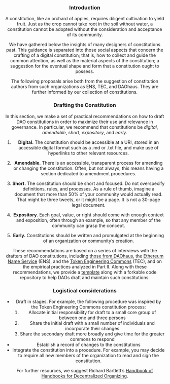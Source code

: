 
<Header title="Concerning the Establishment of a Constitution" />

### Introduction

A constitution, like an orchard of apples, requires diligent cultivation to yield fruit. Just as the crop cannot take root in the soil without water, a constitution cannot be adopted without the consideration and acceptance of its community. 

We have gathered below the insights of many designers of constitutions past. This guidance is separated into those social aspects that concern the crafting of a digital constitution; that is, how to collect and guide the common attention, as well as the material aspects of the constitution; a suggestion for the eventual shape and form that a constitution ought to possess.

The following proposals arise both from the suggestion of constitution authors from such organizations as ENS, TEC, and DAOhaus. They are further informed by our collection of constitutions.

### Drafting the Constitution

In this section, we make a set of practical recommendations on how to draft DAO constitutions in order to maximize their use and relevance in governance. In particular, we recommend that constitutions be *digital*, *amendable*, *short*, *expository*, and *early*.

1. **Digital.** The constitution should be accessible at a URI, stored in an accessible digital format such as a .md or .txt file, and make use of hyperlinks to other relevant resources<Footnote topOffset={-120} data="Constitutions require context. Through hyperlinks, a digital constitution is uniquely able to convey contextual information, which can include related constitutions, smart contracts, or other DAOs relevant to this community."></Footnote>.

2. **Amendable.** There is an accessible, transparent process for amending or changing the constitution. Often, but not always, this means having a section dedicated to amendment procedures<Footnote topOffset={-90} data="Using a code repository can automatically enshrine certain amendment procedures by providing a transparent account of what amendments happened when. Whether this is a platform such as Google Docs or GitHub, we recommend a tool that enables low-friction amendments alongside a transparent record."></Footnote>.

3. **Short.** The constitution should be short and focused. Do not overspecify definitions, rules, and processes. As a rule of thumb, imagine a document that more than 50% of your community would actually read. That might be three tweets, or it might be a page. It is not a 30-page legal document<Footnote topOffset={-50} data="Brevity prevents over-theorizing and is crucial for constitutions to be in active use. Constitutions, whether from nation-states to neighborhood associations, have historically focused more on describing institutions than prescribing rules for direct behavior. Because DAOs have their institutions framed by the digital platform they use, they can be shorter. "></Footnote>.

4. **Expository.** Each goal, value, or right should come with enough context and exposition, often through an example, so that any member of the community can grasp the concept<Footnote topOffset={50} data="Despite the importance of keeping a constitution short, it is also crucial for shared context to be established around each crucial term. Floating signifiers such as ‘open’, or ‘decentralized’, should be clarified as much as possible, ideally through the use of both positive and negative examples."></Footnote>.

5. **Early.** Constitutions should be written and promulgated at the beginning of an organization or community’s creation<Footnote topOffset={160} data="It is very important for a constitution to be drafted early on in the lifecycle of an organization. First, it explicates a framework for minimal viable governance for obstacles that appear early on (e.g., abusive behavior within a core team or polarization within the community). Second, it sets the tone for the organization, filtering for new community members that are aligned with the organization’s values and providing guidelines for behavior."></Footnote>.

These recommendations are based on a series of interviews with the drafters of DAO constitutions, including [those from DAOhaus](https://github.com/metagov/constitution-template/blob/main/constitutions/DAOhaus_2022.md), the [Ethereum Name Service](https://github.com/metagov/constitution-template/blob/main/constitutions/ENS_2021.md) (ENS), and the [Token Engineering Commons](https://github.com/metagov/constitution-template/blob/main/constitutions/TEC_2021.md) (TEC), and on the empirical practices analyzed in Part II. Along with these recommendations, we provide a [template](/template) along with a forkable code repository to help DAOs draft and maintain such constitutions.


### Logistical considerations 

- Draft in stages. For example, the following procedure was inspired by the Token Engineering Commons constitution process:
  1. Allocate initial responsibility for draft to a small core group of between one and three persons
  2. Share the initial draft with a small number of individuals and incorporate their changes
  3. Share the secondary draft more broadly and give time for the greater commons to respond
- Establish a record of changes to the constitutions
- Integrate the constitution into a procedure. For example, you may decide to require all new members of the organization to read and sign the constitution.

For further resources, we suggest Richard Bartlett’s [Handbook of Handbooks for Decentralized Organizing](https://hackmd.io/@yHk1snI9T9SNpiFu2o17oA/Skh_dXNbE?type=view).



